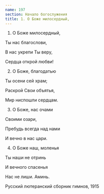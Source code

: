```yaml
---
name: 197
section: Начало богослужения
title: 1. О Боже милосердный,
---
```

1. О Боже милосердный,

Ты нас благослови,

В нас укрепи Ты веру,

Сердца открой любви!


2. О Боже, благодатью

Ты осени сей храм;

Раскрой Свои объятья,

Мир ниспошли сердцам.


3. О Боже, нас очами

Своими озари,

Пребудь всегда над нами

И вечно в нас цари.


4. О Боже наш, моленья

Ты наши не отринь

И вечного спасенья

Нас не лиши. Аминь.


Русский лютеранский сборник гимнов, 1915